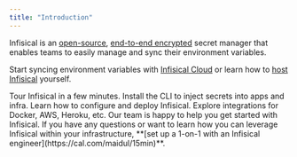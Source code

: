```yaml
---
title: "Introduction"
---
```


Infisical is an [open-source](https://opensource.com/resources/what-open-source), [end-to-end encrypted](https://en.wikipedia.org/wiki/End-to-end_encryption) secret manager that enables teams to easily manage and sync their environment variables.

Start syncing environment variables with [Infisical Cloud](https://app.infisical.com) or learn how to [host Infisical](/self-hosting/overview) yourself.

<CardGroup cols={2}>
  <Card
    title="Quickstart"
    href="/getting-started/quickstart"
    icon="timer"
    color="#ea5a0c"
  >
    Tour Infisical in a few minutes.
  </Card>
  <Card href="/cli/overview" title="CLI" icon="square-terminal" color="#16a34a">
    Install the CLI to inject secrets into apps and infra.
  </Card>
  <Card
    href="/self-hosting/overview"
    title="Self-hosting"
    icon="server"
    color="#0285c7"
  >
    Learn how to configure and deploy Infisical.
  </Card>
  <Card
    href="/integrations/overview"
    title="Integrations"
    icon="plug"
    color="#dc2626"
  >
    Explore integrations for Docker, AWS, Heroku, etc.
  </Card>
</CardGroup>

<Card title="Set up a 1x1 with an Infisical Engineer" iconType="duotone" color="#ca8b04">
  Our team is happy to help you get started with Infisical. If you have any questions or want to learn how you can leverage Infisical within your infrastructure, **[set up a 1-on-1 with an Infisical engineer](https://cal.com/maidul/15min)**.
</Card>
